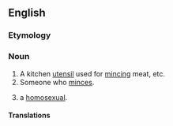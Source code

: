 ==English==

===Etymology===
{{suffix|en|mince|er}}

===Noun===
{{en-noun}}

# A kitchen [[utensil]] used for [[mince|mincing]] meat, etc.
# Someone who [[mince|minces]].
# {{lb|en|British|slang|derogatory}} a [[homosexual]].

====Translations====
{{trans-see|a kitchen utensil used for mincing meat|meatgrinder}}
